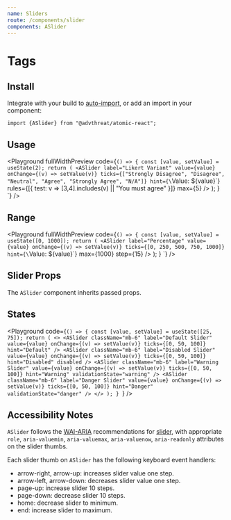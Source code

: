 ```yaml
---
name: Sliders
route: /components/slider
components: ASlider
---
```



# Tags

## Install

Integrate with your build to [auto-import](/#integrating), or add an import in your component:

```
import {ASlider} from "@advthreat/atomic-react";
```

## Usage

<Playground
  fullWidthPreview
  code={`() => {
  const [value, setValue] = useState(2);
  return (
    <ASlider
      label="Likert Variant"
      value={value}
      onChange={(v) => setValue(v)}
      ticks={["Strongly Disagree", "Disagree", "Neutral", "Agree", "Strongly Agree", "N/A"]}
      hint={\`Value: \${value}\`}
      rules={[{
        test: v => [3,4].includes(v) || "You must agree"
      }]}
      max={5}
    />
  );
}
`}
/>

## Range

<Playground
  fullWidthPreview
  code={`() => {
  const [value, setValue] = useState([0, 1000]);
  return (
    <ASlider
      label="Percentage"
      value={value}
      onChange={(v) => setValue(v)}
      ticks={[0, 250, 500, 750, 1000]}
      hint={\`Value: \${value}\`}
      max={1000}
      step={15}
    />
  );
}
`}
/>

## Slider Props

The `ASlider` component inherits passed props.

<Props of="ASlider" />

## States

<Playground
  code={`() => {
  const [value, setValue] = useState([25, 75]);
  return (
    <>
      <ASlider
        className="mb-6"
        label="Default Slider"
        value={value}
        onChange={(v) => setValue(v)}
        ticks={[0, 50, 100]}
        hint="Default"
      />
      <ASlider
        className="mb-6"
        label="Disabled Slider"
        value={value}
        onChange={(v) => setValue(v)}
        ticks={[0, 50, 100]}
        hint="Disabled"
        disabled
      />
      <ASlider
        className="mb-6"
        label="Warning Slider"
        value={value}
        onChange={(v) => setValue(v)}
        ticks={[0, 50, 100]}
        hint="Warning"
        validationState="warning"
      />
      <ASlider
        className="mb-6"
        label="Danger Slider"
        value={value}
        onChange={(v) => setValue(v)}
        ticks={[0, 50, 100]}
        hint="Danger"
        validationState="danger"
      />
    </>
  );
}
`}
/>

## Accessibility Notes

`ASlider` follows the [WAI-ARIA](https://www.w3.org/WAI/standards-guidelines/aria/) recommendations
for [slider](https://www.w3.org/TR/wai-aria/#slider), with appropriate `role`, `aria-valuemin`,
`aria-valuemax`, `aria-valuenow`, `aria-readonly` attributes on the slider thumbs.

Each slider thumb on `ASlider` has the following keyboard event handlers:

- arrow-right, arrow-up: increases slider value one step.
- arrow-left, arrow-down: decreases slider value one step.
- page-up: increase slider 10 steps.
- page-down: decrease slider 10 steps.
- home: decrease slider to minimum.
- end: increase slider to maximum.
